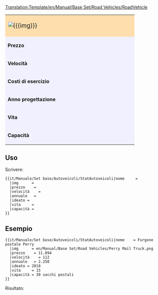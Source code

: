 <noinclude>[[Translation:Template/en/Manual/Base Set/Road Vehicles/RoadVehicle]]</noinclude>
{| border="2" cellpadding="2" cellspacing="0" style="border: 1px #aaaaaa solid; border-collapse: collapse; margin-bottom:5px"
|-
| colspan="2" style="width: 400px; background: #ffdead; font-size: 120%;" | [[File:{{{img}}}]] '''{{{nome}}}''' 
|-
| style="background: #f0f0ff;" | '''Prezzo''' 
| style="background: #ffffff; width: 250px;" |&euro; {{{prezzo}}} 
|-
| style="background: #f0f0ff;" | '''Velocità''' 
| style="background: #ffffff;" |{{{velocità}}} Km/h
|-
| style="background: #f0f0ff;" | '''Costi di esercizio''' 
| style="background: #ffffff;" | {{{annuale}}} &euro;/annui
|-
| style="background: #f0f0ff;" | '''Anno progettazione''' 
| style="background: #ffffff;" | {{{ideato}}}
|-
| style="background: #f0f0ff;" | '''Vita''' 
| style="background: #ffffff;" | {{{vita}}} anni
|-
| style="background: #f0f0ff;" | '''Capacità''' 
| style="background: #ffffff;" | {{{capacità}}}
|}<noinclude>


==Uso==
Scrivere:
<pre>
{{it/Manuale/Set base/Autoveicoli/StatAutoveicoli|nome     = 
  |img      = 
  |prezzo    =  
  |velocità    = 
  |annuale   = 
  |ideato = 
  |vita     = 
  |capacità = 
}}
</pre>
==Esempio==
<pre>
{{it/Manuale/Set base/Autoveicoli/StatAutoveicoli|nome    = Furgone postale Perry
  |img      = en/Manual/Base Set/Road Vehicles/Perry Mail Truck.png
  |prezzo    = 11.894 
  |velocità    = 112 
  |annuale   = 2.250
  |ideato = 2018
  |vita     = 15
  |capacità = 30 sacchi postali
}}
</pre>
Risultato:
{{it/Manuale/Set base/Autoveicoli/StatAutoveicoli|nome    = Furgone postale Perry
  |img      = en/Manual/Base Set/Road Vehicles/Perry Mail Truck.png
  |prezzo    = 11.894 
  |velocità    = 112 
  |annuale   = 2.250
  |ideato = 2018
  |vita     = 15
  |capacità = 30 sacchi postali
}}
</noinclude>